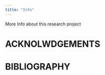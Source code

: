 ```yaml
---
title: "Info"
---
```


More Info about this research project


# ACKNOLWDGEMENTS




# BIBLIOGRAPHY
